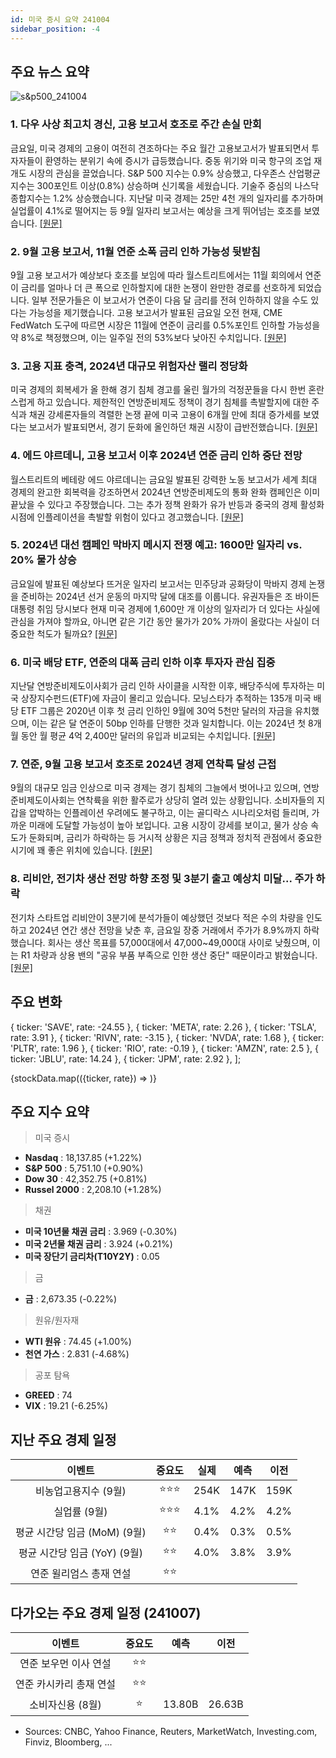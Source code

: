 ```yaml
---
id: 미국 증시 요약 241004
sidebar_position: -4
---
```


## 주요 뉴스 요약

![s&p500_241004](/map/241004.png)

### 1. **다우 사상 최고치 경신, 고용 보고서 호조로 주간 손실 만회**

금요일, 미국 경제의 고용이 여전히 견조하다는 주요 월간 고용보고서가 발표되면서 투자자들이 환영하는 분위기 속에 증시가 급등했습니다. 중동 위기와 미국 항구의 조업 재개도 시장의 관심을 끌었습니다. S&P 500 지수는 0.9% 상승했고, 다우존스 산업평균 지수는 300포인트 이상(0.8%) 상승하며 신기록을 세웠습니다. 기술주 중심의 나스닥 종합지수는 1.2% 상승했습니다. 지난달 미국 경제는 25만 4천 개의 일자리를 추가하며 실업률이 4.1%로 떨어지는 등 9월 일자리 보고서는 예상을 크게 뛰어넘는 호조를 보였습니다. [[원문]](https://finance.yahoo.com/news/live/stock-market-today-dow-leaps-to-record-stocks-recoup-weekly-losses-after-jobs-report-blowout-200121389.html)

### 2. **9월 고용 보고서, 11월 연준 소폭 금리 인하 가능성 뒷받침**

9월 고용 보고서가 예상보다 호조를 보임에 따라 월스트리트에서는 11월 회의에서 연준이 금리를 얼마나 더 큰 폭으로 인하할지에 대한 논쟁이 완만한 경로를 선호하게 되었습니다. 일부 전문가들은 이 보고서가 연준이 다음 달 금리를 전혀 인하하지 않을 수도 있다는 가능성을 제기했습니다. 고용 보고서가 발표된 금요일 오전 현재, CME FedWatch 도구에 따르면 시장은 11월에 연준이 금리를 0.5%포인트 인하할 가능성을 약 8%로 책정했으며, 이는 일주일 전의 53%보다 낮아진 수치입니다. [[원문]](https://finance.yahoo.com/news/september-jobs-report-builds-case-for-smaller-fed-rate-cut-in-november-144604615.html)

### 3. **고용 지표 충격, 2024년 대규모 위험자산 랠리 정당화**

미국 경제의 회복세가 올 한해 경기 침체 경고를 울린 월가의 걱정꾼들을 다시 한번 혼란스럽게 하고 있습니다. 제한적인 연방준비제도 정책이 경기 침체를 촉발할지에 대한 주식과 채권 강세론자들의 격렬한 논쟁 끝에 미국 고용이 6개월 만에 최대 증가세를 보였다는 보고서가 발표되면서, 경기 둔화에 올인하던 채권 시장이 급반전했습니다. [[원문]](https://www.bloomberg.com/news/articles/2024-10-04/wall-street-skeptics-thrashed-anew-in-jobs-day-economic-shocker?srnd=phx-markets&embedded-checkout=true)

### 4. **에드 야르데니, 고용 보고서 이후 2024년 연준 금리 인하 중단 전망**

월스트리트의 베테랑 에드 야르데니는 금요일 발표된 강력한 노동 보고서가 세계 최대 경제의 완고한 회복력을 강조하면서 2024년 연방준비제도의 통화 완화 캠페인은 이미 끝났을 수 있다고 주장했습니다. 그는 추가 정책 완화가 유가 반등과 중국의 경제 활성화 시점에 인플레이션을 촉발할 위험이 있다고 경고했습니다. [[원문]](https://finance.yahoo.com/news/ed-yardeni-sees-fed-pausing-215648825.html)

### 5. **2024년 대선 캠페인 막바지 메시지 전쟁 예고: 1600만 일자리 vs. 20% 물가 상승**

금요일에 발표된 예상보다 뜨거운 일자리 보고서는 민주당과 공화당이 막바지 경제 논쟁을 준비하는 2024년 선거 운동의 마지막 달에 대조를 이룹니다. 유권자들은 조 바이든 대통령 취임 당시보다 현재 미국 경제에 1,600만 개 이상의 일자리가 더 있다는 사실에 관심을 가져야 할까요, 아니면 같은 기간 동안 물가가 20% 가까이 올랐다는 사실이 더 중요한 척도가 될까요? [[원문]](https://finance.yahoo.com/news/a-messaging-battle-is-set-for-the-final-days-of-2024-campaign-16-million-jobs-vs-20-higher-prices-162322160.html)

### 6. **미국 배당 ETF, 연준의 대폭 금리 인하 이후 투자자 관심 집중**

지난달 연방준비제도이사회가 금리 인하 사이클을 시작한 이후, 배당주식에 투자하는 미국 상장지수펀드(ETF)에 자금이 몰리고 있습니다. 모닝스타가 추적하는 135개 미국 배당 ETF 그룹은 2020년 이후 첫 금리 인하인 9월에 30억 5천만 달러의 자금을 유치했으며, 이는 같은 달 연준이 50bp 인하를 단행한 것과 일치합니다. 이는 2024년 첫 8개월 동안 월 평균 4억 2,400만 달러의 유입과 비교되는 수치입니다. [[원문]](https://www.reuters.com/markets/us/us-dividend-etfs-bask-investor-attention-after-jumbo-fed-rate-cut-2024-10-04/)

### 7. **연준, 9월 고용 보고서 호조로 2024년 경제 연착륙 달성 근접**

9월의 대규모 임금 인상으로 미국 경제는 경기 침체의 그늘에서 벗어나고 있으며, 연방준비제도이사회는 연착륙을 위한 활주로가 상당히 열려 있는 상황입니다. 소비자들의 지갑을 압박하는 인플레이션 우려에도 불구하고, 이는 골디락스 시나리오처럼 들리며, 가까운 미래에 도달할 가능성이 높아 보입니다. 고용 시장이 강세를 보이고, 물가 상승 속도가 둔화되며, 금리가 하락하는 등 거시적 상황은 지금 정책과 정치적 관점에서 중요한 시기에 꽤 좋은 위치에 있습니다. [[원문]](https://www.cnbc.com/2024/10/04/fed-close-to-pulling-off-the-elusive-economic-soft-landing-in-2024-after-great-september-jobs-report.html)

### 8. **리비안, 전기차 생산 전망 하향 조정 및 3분기 출고 예상치 미달... 주가 하락**

전기차 스타트업 리비안이 3분기에 분석가들이 예상했던 것보다 적은 수의 차량을 인도하고 2024년 연간 생산 전망을 낮춘 후, 금요일 장중 거래에서 주가가 8.9%까지 하락했습니다. 회사는 생산 목표를 57,000대에서 47,000~49,000대 사이로 낮췄으며, 이는 R1 차량과 상용 밴의 "공유 부품 부족으로 인한 생산 중단" 때문이라고 밝혔습니다. [[원문]](https://www.cnbc.com/2024/10/04/rivian-lowers-production-forecast-misses-q3-delivery-expectations.html)

## 주요 변화

  { ticker: 'SAVE', rate: -24.55 },
  { ticker: 'META', rate: 2.26 },
  { ticker: 'TSLA', rate: 3.91 },
  { ticker: 'RIVN', rate: -3.15 },
  { ticker: 'NVDA', rate: 1.68 },
  { ticker: 'PLTR', rate: 1.96 },
  { ticker: 'RIO', rate: -0.19 },
  { ticker: 'AMZN', rate: 2.5 },
  { ticker: 'JBLU', rate: 14.24 },
  { ticker: 'JPM', rate: 2.92 },
];

{stockData.map(({ticker, rate}) => <StockCardMini key={ticker} ticker={ticker} rate={rate}></StockCardMini>)}

## 주요 지수 요약

> 미국 증시

- **Nasdaq** : 18,137.85 (+1.22%)
- **S&P 500** : 5,751.10 (+0.90%)
- **Dow 30** : 42,352.75 (+0.81%)
- **Russel 2000** : 2,208.10 (+1.28%)

> 채권

- **미국 10년물 채권 금리** : 3.969 (-0.30%)
- **미국 2년물 채권 금리** : 3.924 (+0.21%)
- **미국 장단기 금리차(T10Y2Y)** : 0.05

> 금

- **금** : 2,673.35 (-0.22%)

> 원유/원자재

- **WTI 원유** : 74.45 (+1.00%)
- **천연 가스** : 2.831 (-4.68%)

> 공포 탐욕

- **GREED** : 74
- **VIX** : 19.21 (-6.25%)

## 지난 주요 경제 일정

|            이벤트            | 중요도 | 실제 | 예측 | 이전 |
| :--------------------------: | :----: | :--: | :--: | :--: |
|     비농업고용지수 (9월)     | ⭐⭐⭐ | 254K | 147K | 159K |
|         실업률 (9월)         | ⭐⭐⭐ | 4.1% | 4.2% | 4.2% |
| 평균 시간당 임금 (MoM) (9월) |  ⭐⭐  | 0.4% | 0.3% | 0.5% |
| 평균 시간당 임금 (YoY) (9월) |  ⭐⭐  | 4.0% | 3.8% | 3.9% |
|   연준 윌리엄스 총재 연설    |  ⭐⭐  |      |      |      |

## 다가오는 주요 경제 일정 (241007)

|         이벤트          | 중요도 |  예측  |  이전  |
| :---------------------: | :----: | :----: | :----: |
|  연준 보우먼 이사 연설  |  ⭐⭐  |        |        |
| 연준 카시카리 총재 연설 |  ⭐⭐  |        |        |
|    소비자신용 (8월)     |   ⭐   | 13.80B | 26.63B |

- Sources: CNBC, Yahoo Finance, Reuters, MarketWatch, Investing.com, Finviz, Bloomberg, ...
